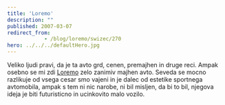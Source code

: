 ```yaml
---
title: 'Loremo'
description: ""
published: 2007-03-07
redirect_from: 
            - /blog/loremo/swizec/270
hero: ../../../defaultHero.jpg
---
```

Veliko ljudi pravi, da je ta avto grd, cenen, premajhen in druge reci. Ampak osebno se mi zdi [Loremo](http://loremo.com/) zelo zanimiv majhen avto. Seveda se mocno razlikuje od vsega cesar smo vajeni in je dalec od estetike sportnega avtomobila, ampak s tem ni nic narobe, ni bil misljen, da bi to bil, njegova ideja je biti futuristicno in ucinkovito malo vozilo.